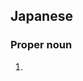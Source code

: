 ==Japanese==
{{ja-kanjitab|かわ|もと|yomi=kun}}

===Proper noun===
{{ja-pos|proper|かわもと}}

# {{surname|lang=ja|sort=かわもと}}